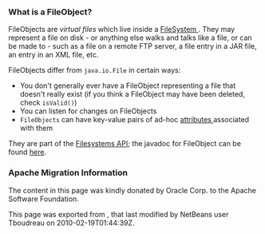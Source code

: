 <!--

    Licensed to the Apache Software Foundation (ASF) under one
    or more contributor license agreements.  See the NOTICE file
    distributed with this work for additional information
    regarding copyright ownership.  The ASF licenses this file
    to you under the Apache License, Version 2.0 (the
    "License"); you may not use this file except in compliance
    with the License.  You may obtain a copy of the License at

      http://www.apache.org/licenses/LICENSE-2.0

    Unless required by applicable law or agreed to in writing,
    software distributed under the License is distributed on an
    "AS IS" BASIS, WITHOUT WARRANTIES OR CONDITIONS OF ANY
    KIND, either express or implied.  See the License for the
    specific language governing permissions and limitations
    under the License.

-->

===What is a FileObject?===
FileObjects are ''virtual files'' which live inside a [[DevFaqFileSystem| FileSystem ]].  They
may represent a file on disk - or anything else walks and talks like a file, or can be made to - such as a file
on a remote FTP server, a file entry in a JAR file, an entry in an XML file, etc.

FileObjects differ from <tt>java.io.File</tt> in certain ways:
* You don't generally ever have a FileObject representing a file that doesn't really exist (if you think a FileObject may have been deleted, check <code>isValid()</code>)
* You can listen for changes on FileObjects
* <tt>FileObjects</tt> can have key-value pairs of ad-hoc [[DevFaqFileAttributes| attributes ]] associated with them

They are part of the [http://bits.netbeans.org/dev/javadoc/org-openide-filesystems/org/openide/filesystems/doc-files/api.html Filesystems API];
the javadoc for FileObject can be found [http://bits.netbeans.org/dev/javadoc/org-openide-filesystems/org/openide/filesystems/FileObject.html here].

===Apache Migration Information===

The content in this page was kindly donated by Oracle Corp. to the
Apache Software Foundation.

This page was exported from , 
that last modified by NetBeans user Tboudreau 
on 2010-02-19T01:44:39Z.

